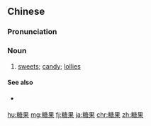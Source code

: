 ==Chinese==
{{zh-forms}}

===Pronunciation===
{{zh-pron
|m=tángguǒ
|c=tong4 gwo2
|mn=xm,zz,tw:thn̂g-kó/qz:thn̂g-kér
|cat=n
}}

===Noun===
{{zh-noun}}

# [[sweet]]s; [[candy]]; [[lolly|lollies]] {{zh-mw|m:顆|c:粒}}

====See also====
* {{qualifier|not to be confused with}} {{zh-l|果糖}}

{{zh-cat|Advanced}}

[[hu:糖果]]
[[mg:糖果]]
[[fj:糖果]]
[[ja:糖果]]
[[chr:糖果]]
[[zh:糖果]]